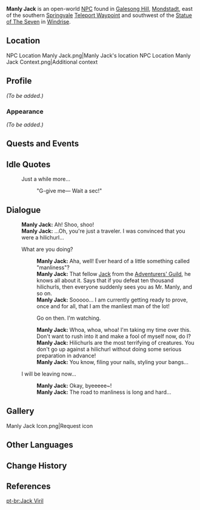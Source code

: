 {{Meta
<!-- REMOVE THIS TEMPLATE AFTER ADDING MISSING INFO -->
|missing_NPC_profile  = yes
}}
{{Character Infobox
|type             = Open-World NPC
|image            = NPC Manly Jack.png
|region           = Mondstadt
|location         = Mondstadt
|voiceCN          = [https://zh.moegirl.org.cn/鹿喑 Luyin ({{zh|鹿喑}})]<ref>Bilibili: [https://www.bilibili.com/video/BV1xg411G7i2 EN VA Announcement]</ref>
}}
'''Manly Jack''' is an open-world [[NPC]] found in [[Galesong Hill]], [[Mondstadt]], east of the southern [[Springvale]] [[Teleport Waypoint]] and southwest of the [[Statue of The Seven]] in [[Windrise]].

==Location==
<gallery>
NPC Location Manly Jack.png|Manly Jack's location
NPC Location Manly Jack Context.png|Additional context
</gallery>

==Profile==
<!-- detailed story/lore information goes here -->
''(To be added.)''

===Appearance===
''(To be added.)''

==Quests and Events==
{{Quests and Events}}

==Idle Quotes==
{{Dialogue Start}}
: {{DIcon|Idle}} Just a while more...
:: {{A|VO Manly Jack 01.ogg}} "G-give me&mdash; Wait a sec!"
{{Dialogue End}}

==Dialogue==
{{Dialogue Start}}
:'''Manly Jack:''' Ah! Shoo, shoo!
:'''Manly Jack:''' ...Oh, you're just a traveler. I was convinced that you were a hilichurl...
:{{DIcon}} What are you doing?
::'''Manly Jack:''' Aha, well! Ever heard of a little something called "manliness"?
::'''Manly Jack:''' That fellow [[Jack]] from the [[Adventurers' Guild]], he knows all about it. Says that if you defeat ten thousand hilichurls, then everyone suddenly sees you as Mr. Manly, and so on.
::'''Manly Jack:''' Sooooo... I am currently getting ready to prove, once and for all, that I am the manliest man of the lot!
::{{DIcon}} Go on then. I'm watching.
::'''Manly Jack:''' Whoa, whoa, whoa! I'm taking my time over this. Don't want to rush into it and make a fool of myself now, do I?
::'''Manly Jack:''' Hilichurls are the most terrifying of creatures. You don't go up against a hilichurl without doing some serious preparation in advance!
::'''Manly Jack:''' You know, filing your nails, styling your bangs...
:{{DIcon}} I will be leaving now...
::'''Manly Jack:''' Okay, byeeeee~!
::'''Manly Jack:''' The road to manliness is long and hard...
{{Dialogue End}}

==Gallery==
<gallery>
Manly Jack Icon.png|Request icon
</gallery>

==Other Languages==
{{Other Languages
|default_hidden = 1
|en      = Manly Jack
|zhs     = 男子汉杰克
|zhs_rm  = Nánzǐhàn Jiékè
|zht     = 男子漢傑克
|zht_rm  = Nánzǐhàn Jiékè
|ja      = 漢のジャック
|ja_rm   = Otoko no Jakku
|ko      = 사나이 잭
|ko_rm   = Sana'i Jaek
|es      = El Varonil Jack
|fr      = Jack le viril
|ru      = Мужественный Джек
|th      = Jack ลูกผู้ชายตัวจริง
|th_rm   = Jack Lukphuchai Tua Ching
|vi      = Jack - Đàn Ông Đích Thực
|de      = Der männliche Jack
|id      = Manly Jack
|pt      = Jack Viril
|tr      = Cesur Jack
|it      = Jack il Virile
}}

==Change History==
{{Change History|1.0}}

==References==
{{Reflist}}

[[pt-br:Jack Viril]]
